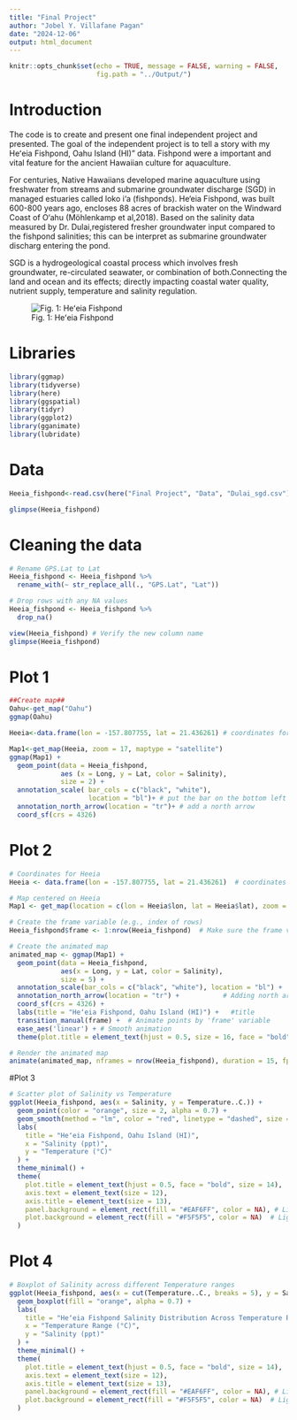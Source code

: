 ---
title: "Final Project"
author: "Jobel Y. Villafane Pagan"
date: "2024-12-06"
output: html_document
---

```{r setup, include=FALSE}
knitr::opts_chunk$set(echo = TRUE, message = FALSE, warning = FALSE,  
                      fig.path = "../Output/")
```

# Introduction
The code is to create and present one final independent project and presented. The goal of the independent project is to tell a story with my Heʻeia Fishpond, Oahu Island (HI)" data. Fishpond were a important and vital feature for the ancient Hawaiian culture for aquaculture.

For centuries, Native Hawaiians developed marine aquaculture using freshwater from streams and submarine groundwater discharge (SGD) in managed estuaries called loko i‘a (fishponds). He‘eia Fishpond, was built 600-800 years ago, encloses 88 acres of brackish water on the Windward Coast of O‘ahu (Möhlenkamp et al,2018). Based on the salinity data measured by Dr. Dulai,registered fresher groundwater input compared to the fishpond salinities; this can be interpret as submarine groundwater discharg entering the pond. 

SGD is a hydrogeological coastal process which involves fresh groundwater, re-circulated seawater, or combination of both.Connecting the land and ocean and its effects; directly impacting coastal water quality, nutrient supply, temperature and salinity regulation. 

![Fig. 1: Heʻeia Fishpond](https://d1l18ops95qbzp.cloudfront.net/wp-content/2018/10/17092001/Heeia-Fishpond-Kaneohe-Bay-aerial1.jpg)


# Libraries
```{r}
library(ggmap)
library(tidyverse)
library(here)
library(ggspatial)
library(tidyr)
library(ggplot2)
library(gganimate)
library(lubridate)


```

# Data 
```{r}
Heeia_fishpond<-read.csv(here("Final Project", "Data", "Dulai_sgd.csv"))

glimpse(Heeia_fishpond)


```

# Cleaning the data
```{r}
# Rename GPS.Lat to Lat
Heeia_fishpond <- Heeia_fishpond %>%
  rename_with(~ str_replace_all(., "GPS.Lat", "Lat"))

# Drop rows with any NA values
Heeia_fishpond <- Heeia_fishpond %>%
  drop_na()

view(Heeia_fishpond) # Verify the new column name
glimpse(Heeia_fishpond)

```



# Plot 1
```{r}

##Create map##
Oahu<-get_map("Oahu")
ggmap(Oahu)

Heeia<-data.frame(lon = -157.807755, lat = 21.436261) # coordinates for Heeia

Map1<-get_map(Heeia, zoom = 17, maptype = "satellite")
ggmap(Map1) +
  geom_point(data = Heeia_fishpond, 
             aes (x = Long, y = Lat, color = Salinity),
             size = 2) +
  annotation_scale( bar_cols = c("black", "white"),
                    location = "bl")+ # put the bar on the bottom left and make the colors black and white
  annotation_north_arrow(location = "tr")+ # add a north arrow
  coord_sf(crs = 4326)

```



# Plot 2
```{r}
# Coordinates for Heeia
Heeia <- data.frame(lon = -157.807755, lat = 21.436261)  # coordinates for Heeia

# Map centered on Heeia
Map1 <- get_map(location = c(lon = Heeia$lon, lat = Heeia$lat), zoom = 17, maptype = "satellite")

# Create the frame variable (e.g., index of rows)
Heeia_fishpond$frame <- 1:nrow(Heeia_fishpond)  # Make sure the frame variable exists

# Create the animated map
animated_map <- ggmap(Map1) +
  geom_point(data = Heeia_fishpond, 
             aes(x = Long, y = Lat, color = Salinity), 
             size = 5) +
  annotation_scale(bar_cols = c("black", "white"), location = "bl") +    # Adding scale bar
  annotation_north_arrow(location = "tr") +           # Adding north arrow
  coord_sf(crs = 4326) +
  labs(title = "Heʻeia Fishpond, Oahu Island (HI)") +   #title
  transition_manual(frame) +  # Animate points by 'frame' variable
  ease_aes('linear') + # Smooth animation
  theme(plot.title = element_text(hjust = 0.5, size = 16, face = "bold"))  # Center and bold the title

# Render the animated map
animate(animated_map, nframes = nrow(Heeia_fishpond), duration = 15, fps = 5)

```

#Plot 3

```{r}
# Scatter plot of Salinity vs Temperature
ggplot(Heeia_fishpond, aes(x = Salinity, y = Temperature..C.)) +
  geom_point(color = "orange", size = 2, alpha = 0.7) +
  geom_smooth(method = "lm", color = "red", linetype = "dashed", size = 1) + # Add trend line
  labs(
    title = "Heʻeia Fishpond, Oahu Island (HI)",
    x = "Salinity (ppt)",
    y = "Temperature (°C)"
  ) +
  theme_minimal() +
  theme(
    plot.title = element_text(hjust = 0.5, face = "bold", size = 14),
    axis.text = element_text(size = 12),
    axis.title = element_text(size = 13),
    panel.background = element_rect(fill = "#EAF6FF", color = NA), # Light blue for plot area
    plot.background = element_rect(fill = "#F5F5F5", color = NA)  # Light gray for entire plot
  )
```

# Plot 4
```{r}
# Boxplot of Salinity across different Temperature ranges
ggplot(Heeia_fishpond, aes(x = cut(Temperature..C., breaks = 5), y = Salinity)) +
  geom_boxplot(fill = "orange", alpha = 0.7) +
  labs(
    title = "Heʻeia Fishpond Salinity Distribution Across Temperature Ranges",
    x = "Temperature Range (°C)",
    y = "Salinity (ppt)"
  ) +
  theme_minimal() +
  theme(
    plot.title = element_text(hjust = 0.5, face = "bold", size = 14),
    axis.text = element_text(size = 12),
    axis.title = element_text(size = 13),
    panel.background = element_rect(fill = "#EAF6FF", color = NA), # Light blue for plot area
    plot.background = element_rect(fill = "#F5F5F5", color = NA)  # Light gray for entire plot
  )
```
